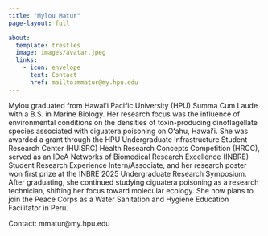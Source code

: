 ```yaml
---
title: "Mylou Matur"
page-layout: full

about:
  template: trestles  
  image: images/avatar.jpeg
  links: 
    - icon: envelope
      text: Contact
      href: mailto:mmatur@my.hpu.edu
---
```


Mylou graduated from Hawaiʻi Pacific University (HPU) Summa Cum Laude with a B.S. in Marine Biology. Her research focus was the influence of environmental conditions on the densities of toxin-producing dinoflagellate species associated with ciguatera poisoning on Oʻahu, Hawaiʻi. She was awarded a grant through the HPU Undergraduate Infrastructure Student Research Center (HUISRC) Health Research Concepts Competition (HRCC), served as an IDeA Networks of Biomedical Research Excellence (INBRE) Student Research Experience Intern/Associate, and her research poster won first prize at the INBRE 2025 Undergraduate Research Symposium. After graduating, she continued studying ciguatera poisoning as a research technician, shifting her focus toward molecular ecology. She now plans to join the Peace Corps as a Water Sanitation and Hygiene Education Facilitator in Peru.

Contact: mmatur\@my.hpu.edu
